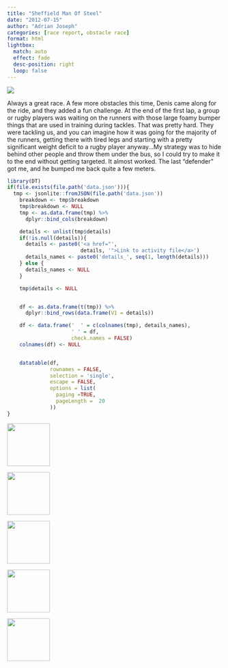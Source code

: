 ```yaml
---
title: "Sheffield Man Of Steel"
date: "2012-07-15"
author: "Adrian Joseph"
categories: [race report, obstacle race]
format: html
lightbox:
  match: auto
  effect: fade
  desc-position: right
  loop: false
---
```


![](https://storage.googleapis.com/blogs_josa/sport/2012-07-15_SHEFFIELD_MAN_OF_STEEL/img/01.png)

Always a great race. A few more obstacles this time, Denis came along for the ride, and they added a fun challenge. At the end of the first lap, a group or rugby players was waiting on the runners with those large foamy bumper things that are used in training during tackles. That was pretty hard. They were tackling us, and you can imagine how it was going for the majority of the runners, getting there with tired legs and starting with a pretty significant weight deficit to a rugby player anyway...My strategy was to hide behind other people and throw them under the bus, so I could try to make it to the end without getting targeted. It almost worked. The last "defender" got me, and he bumped me back quite a few meters.

```r
library(DT)
if(file.exists(file.path('data.json'))){
  tmp <- jsonlite::fromJSON(file.path('data.json'))
    breakdown <- tmp$breakdown
    tmp$breakdown <- NULL
    tmp <- as.data.frame(tmp) %>%
      dplyr::bind_cols(breakdown)

    details <- unlist(tmp$details)
    if(!is.null(details)){
      details <- paste0('<a href="',
                        details, '">Link to activity file</a>')
      details_names <- paste0('details_', seq(1, length(details)))
    } else {
      details_names <- NULL
    }

    tmp$details <- NULL


    df <- as.data.frame(t(tmp)) %>%
      dplyr::bind_rows(data.frame(V1 = details))

    df <- data.frame('  ' = c(colnames(tmp), details_names),
                     ' ' = df,
                     check.names = FALSE)
    colnames(df) <- NULL


    datatable(df,
              rownames = FALSE,
              selection = 'single',
              escape = FALSE,
              options = list(
                paging =TRUE,
                pageLength =  20
              ))
}
```





::: {layout-ncol=4}
![](https://storage.googleapis.com/blogs_josa/sport/2012-07-15_SHEFFIELD_MAN_OF_STEEL/img/00.png){ width="100" group="hi" }

![](https://storage.googleapis.com/blogs_josa/sport/2012-07-15_SHEFFIELD_MAN_OF_STEEL/img/01.png){ width="100" group="hi" }

![](https://storage.googleapis.com/blogs_josa/sport/2012-07-15_SHEFFIELD_MAN_OF_STEEL/img/02.jpg){ width="100" group="hi" }

![](https://storage.googleapis.com/blogs_josa/sport/2012-07-15_SHEFFIELD_MAN_OF_STEEL/img/03.jpg){ width="100" group="hi" }

![](https://storage.googleapis.com/blogs_josa/sport/2012-07-15_SHEFFIELD_MAN_OF_STEEL/img/04.jpg){ width="100" group="hi" }


:::
